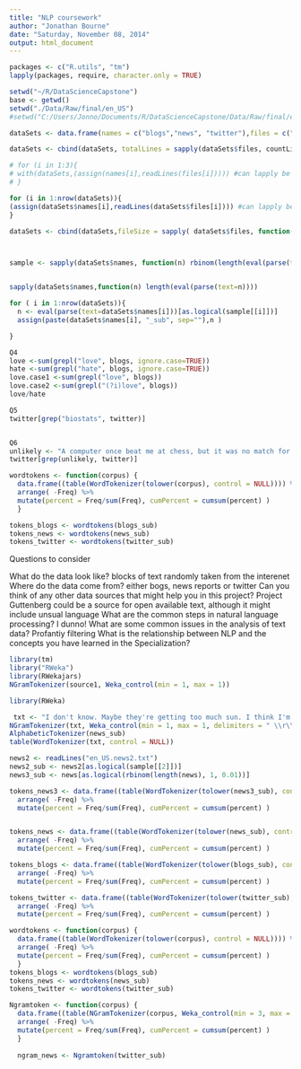 ```yaml
---
title: "NLP coursework"
author: "Jonathan Bourne"
date: "Saturday, November 08, 2014"
output: html_document
---
```


```r
packages <- c("R.utils", "tm")
lapply(packages, require, character.only = TRUE)
```


```r
setwd("~/R/DataScienceCapstone")
base <- getwd()
setwd("./Data/Raw/final/en_US")
#setwd("C:/Users/Jonno/Documents/R/DataScienceCapstone/Data/Raw/final/en_US")

```



```r
dataSets <- data.frame(names = c("blogs","news", "twitter"),files = c("en_US.blogs.txt", "en_US.news.txt", "en_US.twitter.txt"), stringsAsFactors=FALSE)

dataSets <- cbind(dataSets, totalLines = sapply(dataSets$files, countLines))

# for (i in 1:3){
# with(dataSets,(assign(names[i],readLines(files[i])))) #can lapply be used here?
# }

for (i in 1:nrow(dataSets)){
(assign(dataSets$names[i],readLines(dataSets$files[i]))) #can lapply be used here?
}

dataSets <- cbind(dataSets,fileSize = sapply( dataSets$files, function(n) file.info(n)$size), objectSize = sapply( dataSets$names, function(n) object.size(eval(parse(text=n)))), longestString = sapply(dataSets$names, function(n) max(nchar(eval(parse(text=n))))))



sample <- sapply(dataSets$names, function(n) rbinom(length(eval(parse(text=n))), 1, 0.01))


sapply(dataSets$names,function(n) length(eval(parse(text=n))))

for ( i in 1:nrow(dataSets)){
  n <- eval(parse(text=dataSets$names[i]))[as.logical(sample[[i]])]
  assign(paste(dataSets$names[i], "_sub", sep=""),n )

}

Q4
love <-sum(grepl("love", blogs, ignore.case=TRUE))
hate <-sum(grepl("hate", blogs, ignore.case=TRUE))
love.case1 <-sum(grepl("love", blogs))
love.case2 <-sum(grepl("(?i)love", blogs))
love/hate

Q5
twitter[grep("biostats", twitter)]


Q6
unlikely <- "A computer once beat me at chess, but it was no match for me at kickboxing"
twitter[grep(unlikely, twitter)]

```


```r
wordtokens <- function(corpus) {
  data.frame((table(WordTokenizer(tolower(corpus), control = NULL)))) %>%
  arrange( -Freq) %>%
  mutate(percent = Freq/sum(Freq), cumPercent = cumsum(percent) )
  }
```

```r
tokens_blogs <- wordtokens(blogs_sub)
tokens_news <- wordtokens(news_sub)
tokens_twitter <- wordtokens(twitter_sub)
```


Questions to consider

What do the data look like? 
  blocks of text randomly taken from the interenet
Where do the data come from? 
  either bogs, news reports or twitter
Can you think of any other data sources that might help you in this project?
  Project Guttenberg could be a source for open available text, although it might include unsual language
What are the common steps in natural language processing?
I dunno!
What are some common issues in the analysis of text data?
Profantiy filtering
What is the relationship between NLP and the concepts you have learned in the Specialization?

```r
library(tm)
library("RWeka")
library(RWekajars)
NGramTokenizer(source1, Weka_control(min = 1, max = 1))
```


```r
library(RWeka)

 txt <- "I don't know. Maybe they're getting too much sun. I think I'm going to cut them way back. I replied."
NGramTokenizer(txt, Weka_control(min = 1, max = 1, delimiters = " \\r\\n\\t.,;:\"()?!"))
AlphabeticTokenizer(news_sub)
table(WordTokenizer(txt, control = NULL))

news2 <- readLines("en_US.news2.txt")
news2_sub <- news2[as.logical(sample[[2]])]
news3_sub <- news[as.logical(rbinom(length(news), 1, 0.01))]

tokens_news3 <- data.frame((table(WordTokenizer(tolower(news3_sub), control = NULL)))) %>%
  arrange( -Freq) %>%
  mutate(percent = Freq/sum(Freq), cumPercent = cumsum(percent) )


tokens_news <- data.frame((table(WordTokenizer(tolower(news_sub), control = NULL)))) %>%
  arrange( -Freq) %>%
  mutate(percent = Freq/sum(Freq), cumPercent = cumsum(percent) )

tokens_blogs <- data.frame((table(WordTokenizer(tolower(blogs_sub), control = NULL)))) %>%
  arrange( -Freq) %>%
  mutate(percent = Freq/sum(Freq), cumPercent = cumsum(percent) )

tokens_twitter <- data.frame((table(WordTokenizer(tolower(twitter_sub), control = NULL)))) %>%
  arrange( -Freq) %>%
  mutate(percent = Freq/sum(Freq), cumPercent = cumsum(percent) )

wordtokens <- function(corpus) {
  data.frame((table(WordTokenizer(tolower(corpus), control = NULL)))) %>%
  arrange( -Freq) %>%
  mutate(percent = Freq/sum(Freq), cumPercent = cumsum(percent) )
  }
tokens_blogs <- wordtokens(blogs_sub)
tokens_news <- wordtokens(news_sub)
tokens_twitter <- wordtokens(twitter_sub)

Ngramtoken <- function(corpus) {
  data.frame((table(NGramTokenizer(corpus, Weka_control(min = 3, max = 3, delimiters = " \\r\\n\\t.,;:\"()?!"))))) %>%
  arrange( -Freq) %>%
  mutate(percent = Freq/sum(Freq), cumPercent = cumsum(percent) )
  }
  
  ngram_news <- Ngramtoken(twitter_sub)
```

